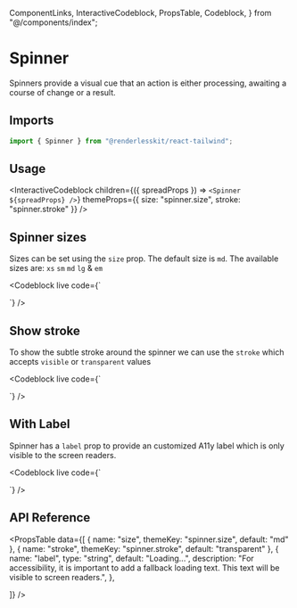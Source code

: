   ComponentLinks,
  InteractiveCodeblock,
  PropsTable,
  Codeblock,
} from "@/components/index";

# Spinner

Spinners provide a visual cue that an action is either processing, awaiting a
course of change or a result.

<ComponentLinks github="spinner" theme="spinner" story="feedback-spinner" />

## Imports

```js
import { Spinner } from "@renderlesskit/react-tailwind";
```

## Usage

<InteractiveCodeblock
  children={({ spreadProps }) => `<Spinner ${spreadProps} />`}
  themeProps={{ size: "spinner.size", stroke: "spinner.stroke" }}
/>

## Spinner sizes

Sizes can be set using the `size` prop. The default size is `md`. The available
sizes are: `xs` `sm` `md` `lg` & `em`

<Codeblock
  live
  code={`
<div className="flex items-center space-x-2">
  <Spinner size="xs" />
  <Spinner size="sm" />
  <Spinner size="md" />
  <Spinner size="lg" />
  <Spinner size="em" />
</div>
`}
/>

## Show stroke

To show the subtle stroke around the spinner we can use the `stroke` which
accepts `visible` or `transparent` values

<Codeblock
  live
  code={`
<div className="flex items-center space-x-2">
  <Spinner size="md" stroke="visible" />
  <Spinner size="md" stroke="transparent" />
</div>
`}
/>

## With Label

Spinner has a `label` prop to provide an customized A11y label which is only
visible to the screen readers.

<Codeblock
  live
  code={`
<div className="flex items-center space-x-2">
  <Spinner size="md" label="spinning" />
</div>
`}
/>

## API Reference

<PropsTable
  data={[
    { name: "size", themeKey: "spinner.size", default: "md" },
    { name: "stroke", themeKey: "spinner.stroke", default: "transparent" },
    {
      name: "label",
      type: "string",
      default: "Loading...",
      description: "For accessibility, it is important to add a fallback loading text. This text will be visible to screen readers.",
    },

]} />
